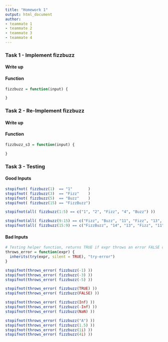 ```yaml
---
title: "Homework 1"
output: html_document
author: 
- teammate 1
- teammate 2
- teammate 3
- teammate 4
---
```


### Task 1 - Implement fizzbuzz

#### Write up

<!-- In this section include your write up for this task -->

#### Function

```r
fizzbuzz = function(input) {

}
```



### Task 2 - Re-Implement fizzbuzz

#### Write up

<!-- In this section include your write up for this task -->

#### Function

```r
fizzbuzz_s3 = function(input) {

}
```



### Task 3 - Testing

<!-- You should revise and expand on the included tests here -->

#### Good Inputs

```r
stopifnot( fizzbuzz(1)  == "1"       )
stopifnot( fizzbuzz(3)  == "Fizz"    )
stopifnot( fizzbuzz(5)  == "Buzz"    )
stopifnot( fizzbuzz(15) == "FizzBuzz")

stopifnot(all( fizzbuzz(1:5) == c("1", "2", "Fizz", "4", "Buzz") ))

stopifnot(all( fizzbuzz(9:15) == c("Fizz", "Buzz", "11", "Fizz", "13", "14", "FizzBuzz") ))
stopifnot(all( fizzbuzz(15:9) == c("FizzBuzz", "14", "13", "Fizz", "11", "Buzz", "Fizz") ))
```


#### Bad Inputs

```r
# Testing helper function, returns TRUE if expr throws an error FALSE otherwise.
throws_error = function(expr) {
  inherits(try(expr, silent = TRUE), "try-error")
}
```

```r
stopifnot(throws_error( fizzbuzz(-1) ))
stopifnot(throws_error( fizzbuzz(-3) ))
stopifnot(throws_error( fizzbuzz(-5) ))

stopifnot(throws_error( fizzbuzz(TRUE) ))
stopifnot(throws_error( fizzbuzz(FALSE) ))

stopifnot(throws_error( fizzbuzz(Inf) ))
stopifnot(throws_error( fizzbuzz(-Inf) ))
stopifnot(throws_error( fizzbuzz(NaN) ))

stopifnot(throws_error( fizzbuzz("A") ))
stopifnot(throws_error( fizzbuzz(1.5) ))
stopifnot(throws_error( fizzbuzz(1i) ))
stopifnot(throws_error( fizzbuzz(4i) ))
```

